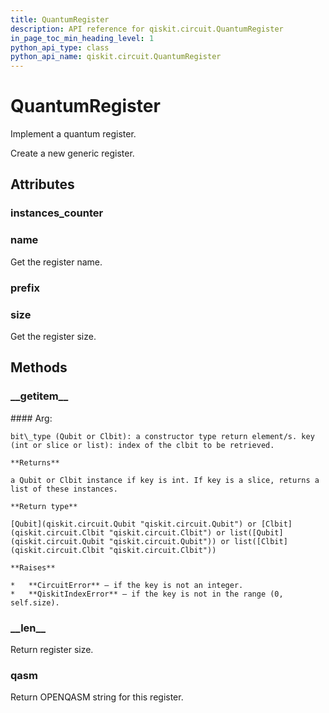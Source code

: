```yaml
---
title: QuantumRegister
description: API reference for qiskit.circuit.QuantumRegister
in_page_toc_min_heading_level: 1
python_api_type: class
python_api_name: qiskit.circuit.QuantumRegister
---
```


# QuantumRegister

<Class id="qiskit.circuit.QuantumRegister" isDedicatedPage={true} github="https://github.com/qiskit/qiskit/tree/stable/0.14/qiskit/circuit/quantumregister.py" signature="QuantumRegister(size, name=None)" modifiers="class">
  Implement a quantum register.

  Create a new generic register.

  ## Attributes

  <span id="quantumregister-instances-counter" />

  ### instances\_counter

  <Attribute id="qiskit.circuit.QuantumRegister.instances_counter" attributeValue="count(0)" />

  <span id="quantumregister-name" />

  ### name

  <Attribute id="qiskit.circuit.QuantumRegister.name">
    Get the register name.
  </Attribute>

  <span id="quantumregister-prefix" />

  ### prefix

  <Attribute id="qiskit.circuit.QuantumRegister.prefix" attributeValue="'q'" />

  <span id="quantumregister-size" />

  ### size

  <Attribute id="qiskit.circuit.QuantumRegister.size">
    Get the register size.
  </Attribute>

  ## Methods

  <span id="quantumregister-getitem" />

  ### \_\_getitem\_\_

  <Function id="qiskit.circuit.QuantumRegister.__getitem__" signature="QuantumRegister.__getitem__(key)">
    #### Arg:

    bit\_type (Qubit or Clbit): a constructor type return element/s. key (int or slice or list): index of the clbit to be retrieved.

    **Returns**

    a Qubit or Clbit instance if key is int. If key is a slice, returns a list of these instances.

    **Return type**

    [Qubit](qiskit.circuit.Qubit "qiskit.circuit.Qubit") or [Clbit](qiskit.circuit.Clbit "qiskit.circuit.Clbit") or list([Qubit](qiskit.circuit.Qubit "qiskit.circuit.Qubit")) or list([Clbit](qiskit.circuit.Clbit "qiskit.circuit.Clbit"))

    **Raises**

    *   **CircuitError** – if the key is not an integer.
    *   **QiskitIndexError** – if the key is not in the range (0, self.size).
  </Function>

  <span id="quantumregister-len" />

  ### \_\_len\_\_

  <Function id="qiskit.circuit.QuantumRegister.__len__" signature="QuantumRegister.__len__()">
    Return register size.
  </Function>

  <span id="quantumregister-qasm" />

  ### qasm

  <Function id="qiskit.circuit.QuantumRegister.qasm" signature="QuantumRegister.qasm()">
    Return OPENQASM string for this register.
  </Function>
</Class>

